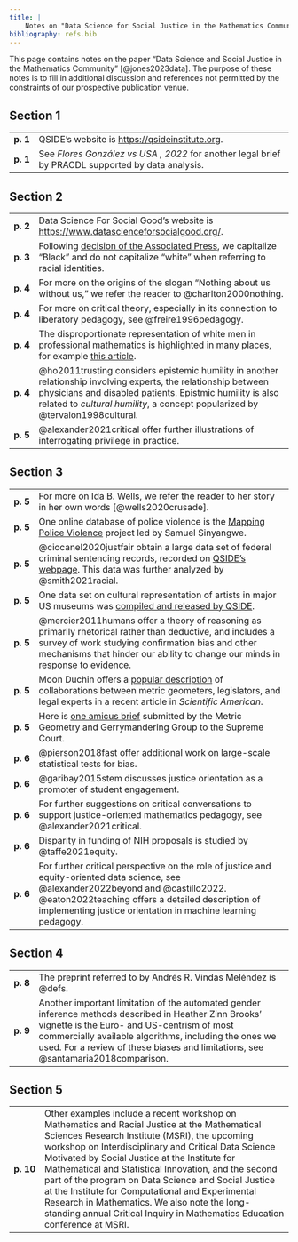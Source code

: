 ```yaml
---
title: |
    Notes on "Data Science for Social Justice in the Mathematics Community"
bibliography: refs.bib
---
```


This page contains notes on the paper "Data Science and Social Justice in the Mathematics Community" [@jones2023data]. The purpose of these notes is to fill in additional discussion and references not permitted by the constraints of our prospective publication venue.  

## Section 1

<table>
    <tr>
        <td class="page-number">
            <b>p. 1</b>
        </td>
        <td class="note">
            QSIDE's website is [https://qsideinstitute.org](https://qsideinstitute.org). 
        </td>
    </tr>
    <tr>
        <td class="page-number">
            <b>p. 1</b>
        </td>
        <td class="note">
            See *Flores González vs USA , 2022* for another legal brief by PRACDL supported by data analysis.
        </td>
    </tr>
</table>

## Section 2

<table>
    <tr>
        <td class="page-number">
            <b>p. 2</b>
        </td>
        <td class="note">
            Data Science For Social Good's website is [https://www.datascienceforsocialgood.org/](https://www.datascienceforsocialgood.org/). 
        </td>
    </tr>
    <tr>
        <td class="page-number">
            <b>p. 3</b>
        </td>
        <td class="note">
            Following [decision of the Associated Press](https://blog.ap.org/announcements/why-we-will-lowercase-white), we capitalize "Black" and do not capitalize "white" when referring to racial identities. 
        </td>
    </tr>
    <tr>
        <td class="page-number">
            <b>p. 4</b>
        </td>
        <td class="note">
            For more on the origins of the slogan "Nothing about us without us," we refer the reader to @charlton2000nothing. 
        </td>
    </tr>
    <tr>
        <td class="page-number">
            <b>p. 4</b>
        </td>
        <td class="note">
            For more on critical theory, especially in its connection to liberatory pedagogy, see @freire1996pedagogy. 
        </td>
    </tr>
    <tr>
        <td class="page-number">
            <b>p. 4</b>
        </td>
        <td class="note">
            The disproportionate representation of white men in professional mathematics is highlighted in many places, for example [this article](https://www.scientificamerican.com/article/modern-mathematics-confronts-its-white-patriarchal-past/). 
        </td>
    </tr>
    <tr>
        <td class="page-number">
            <b>p. 4</b>
        </td>
        <td class="note">
            @ho2011trusting considers epistemic humility in another relationship involving experts, the relationship between physicians and disabled patients. 
            Epistmic humility is also related to *cultural humility*, a concept popularized by @tervalon1998cultural.
        </td>
    </tr>
    <tr>
        <td class="page-number">
            <b>p. 5</b>
        </td>
        <td class="note">
            @alexander2021critical offer further illustrations of interrogating privilege in practice.
        </td>
    </tr>
</table>

## Section 3
<table>
    <tr>
        <td class="page-number">
            <b>p. 5</b>
        </td>
        <td class="note">
            For more on Ida B. Wells, we refer the reader to her story in her own words [@wells2020crusade]. 
        </td>
    </tr>
    <tr>
        <td class="page-number">
            <b>p. 5</b>
        </td>
        <td class="note">
            One online database of police violence is the [Mapping Police Violence](https://mappingpoliceviolence.us) project led by Samuel Sinyangwe. 
        </td>
    </tr>
    <tr>
        <td class="page-number">
            <b>p. 5</b>
        </td>
        <td class="note">
            @ciocanel2020justfair obtain a large data set of federal criminal sentencing records, recorded on [QSIDE's webpage]( https://qsideinstitute.org/research/criminal-justice/justfair/). This data was further analyzed by @smith2021racial.
        </td>
    </tr>
    <tr>
        <td class="page-number">
            <b>p. 5</b>
        </td>
        <td class="note">
            One data set on cultural representation of artists in major US museums was [compiled and released by QSIDE](https://qsideinstitute.org/research/the-arts/diversity-of-artists-in-major-u-s-museums-2019/).
        </td>
    </tr>
    <tr>
        <td class="page-number">
            <b>p. 5</b>
        </td>
        <td class="note">
            @mercier2011humans offer a theory of reasoning as primarily rhetorical rather than deductive, and includes a survey of work studying confirmation bias and other mechanisms that hinder our ability to change our minds in response to evidence. 
        </td>
    </tr>
    <tr>
        <td class="page-number">
            <b>p. 5</b>
        </td>
        <td class="note">
            Moon Duchin offers a [popular description](https://www.scientificamerican.com/article/geometry-versus-gerrymandering/) of collaborations between metric geometers, legislators, and legal experts in a recent article in *Scientific American*. 
        </td>
    </tr>
    <tr>
        <td class="page-number">
            <b>p. 5</b>
        </td>
        <td class="note">
            Here is [one amicus brief](https://mggg.org/SCOTUS-MathBrief.pdf) submitted by the Metric Geometry and Gerrymandering Group to the Supreme Court. 
        </td>
    </tr>
    <tr>
        <td class="page-number">
            <b>p. 6</b>
        </td>
        <td class="note">
            @pierson2018fast offer additional work on large-scale statistical tests for bias.
        </td>
    </tr>
    <tr>
        <td class="page-number">
            <b>p. 6</b>
        </td>
        <td class="note">
            @garibay2015stem discusses justice orientation as a promoter of student engagement.
        </td>
    </tr>
    <tr>
        <td class="page-number">
            <b>p. 6</b>
        </td>
        <td class="note">
            For further suggestions on critical conversations to support justice-oriented mathematics pedagogy, see @alexander2021critical.
        </td>
    </tr>
    <tr>
        <td class="page-number">
            <b>p. 6</b>
        </td>
        <td class="note">
            Disparity in funding of NIH proposals is studied by @taffe2021equity.
        </td>
    </tr>
    <tr>
        <td class="page-number">
            <b>p. 6</b>
        </td>
        <td class="note">
            For further critical perspective on the role of justice and equity-oriented data science, see @alexander2022beyond and @castillo2022.
            @eaton2022teaching offers a detailed description of implementing justice orientation in machine learning pedagogy.
        </td>
    </tr>
</table>

## Section 4

<table>
    <tr>
        <td class="page-number">
            <b>p. 8</b>
        </td>
        <td class="note">
            The preprint referred to by Andrés R. Vindas Meléndez is @defs. 
        </td>
    </tr>
    <tr>
        <td class="page-number">
            <b>p. 9</b>
        </td>
        <td class="note">
            Another important limitation of the automated gender inference methods described in Heather Zinn Brooks' vignette is the Euro- and US-centrism of most commercially available algorithms, including the ones we used. 
            For a review of these biases and limitations, see @santamaria2018comparison. 
        </td>
    </tr>
</table>

## Section 5

<table>
    <tr>
        <td class="page-number">
            <b>p. 10</b>
        </td>
        <td class="note">
            Other examples include a recent workshop on Mathematics and Racial Justice at the Mathematical Sciences Research Institute (MSRI), the upcoming workshop on Interdisciplinary and Critical Data Science Motivated by Social Justice at the Institute for Mathematical and Statistical Innovation, and the second part of the program on Data Science and Social Justice at the Institute for Computational and Experimental Research in Mathematics. We also note the long-standing annual Critical Inquiry in Mathematics Education conference at MSRI.
        </td>
    </tr>
</table>
 

